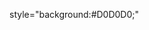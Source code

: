 style="background:#D0D0D0;"<noinclude>
{{documentation}}
<!-- Add categories and interwikis to the /doc subpage, not here! -->
</noinclude>